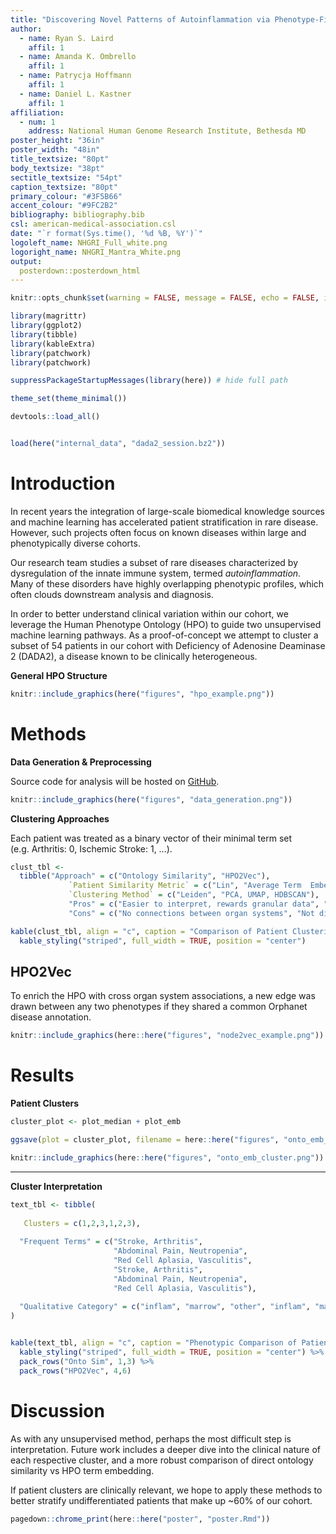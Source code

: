 ```yaml
---
title: "Discovering Novel Patterns of Autoinflammation via Phenotype-First Unsupervised Machine Learning"
author:
  - name: Ryan S. Laird
    affil: 1
  - name: Amanda K. Ombrello
    affil: 1
  - name: Patrycja Hoffmann
    affil: 1
  - name: Daniel L. Kastner
    affil: 1
affiliation: 
  - num: 1
    address: National Human Genome Research Institute, Bethesda MD
poster_height: "36in"
poster_width: "48in"
title_textsize: "80pt"
body_textsize: "38pt"
sectitle_textsize: "54pt"
caption_textsize: "80pt"
primary_colour: "#3F5B66"
accent_colour: "#9FC2B2"
bibliography: bibliography.bib
csl: american-medical-association.csl
date: "`r format(Sys.time(), '%d %B, %Y')`"
logoleft_name: NHGRI_Full_white.png
logoright_name: NHGRI_Mantra_White.png
output:
  posterdown::posterdown_html
---
```




```r
knitr::opts_chunk$set(warning = FALSE, message = FALSE, echo = FALSE, include = FALSE, out.width = "100%")
```


```r
library(magrittr)
library(ggplot2)
library(tibble)
library(kableExtra)
library(patchwork)
library(patchwork)

suppressPackageStartupMessages(library(here)) # hide full path

theme_set(theme_minimal())

devtools::load_all()


load(here("internal_data", "dada2_session.bz2"))
```

# Introduction
 
In recent years the integration of large-scale biomedical knowledge sources and machine learning has accelerated patient stratification in rare disease. However, such projects often focus on known diseases within large and phenotypically diverse cohorts.

Our research team studies a subset of rare diseases characterized by dysregulation of the innate immune system, termed *autoinflammation*. Many of these disorders have highly overlapping phenotypic profiles, which often clouds downstream analysis and diagnosis.

In order to better understand clinical variation within our cohort, we leverage the Human Phenotype Ontology (HPO) to guide two unsupervised machine learning pathways. As a proof-of-concept we attempt to cluster a subset of 54 patients in our cohort with Deficiency of Adenosine Deaminase 2 (DADA2), a disease known to be clinically heterogeneous. 


**General HPO Structure**

```r
knitr::include_graphics(here("figures", "hpo_example.png"))
```



# Methods

**Data Generation & Preprocessing**

Source code for analysis will be hosted on [GitHub](https://github.com/Ryan-Laird/PhenoClustR).

```r
knitr::include_graphics(here("figures", "data_generation.png"))
```


**Clustering Approaches**

Each patient was treated as a binary vector of their minimal term set (e.g. Arthritis: 0, Ischemic Stroke: 1, ...).

```r
clust_tbl <- 
  tibble("Approach" = c("Ontology Similarity", "HPO2Vec"),
             `Patient Similarity Metric` = c("Lin", "Average Term  Embedding"),
             `Clustering Method` = c("Leiden", "PCA, UMAP, HDBSCAN"),
             "Pros" = c("Easier to interpret, rewards granular data", "Closer to expert opinion"),
             "Cons" = c("No connections between organ systems", "Not directly interpretable"))
```


```r
kable(clust_tbl, align = "c", caption = "Comparison of Patient Clustering Approaches") %>% 
  kable_styling("striped", full_width = TRUE, position = "center")
```

## HPO2Vec

To enrich the HPO with cross organ system associations, a new edge was drawn between any two phenotypes if they shared a common Orphanet disease annotation. 

```r
knitr::include_graphics(here::here("figures", "node2vec_example.png"))
```



# Results

**Patient Clusters**
```r
cluster_plot <- plot_median + plot_emb

ggsave(plot = cluster_plot, filename = here::here("figures", "onto_emb_cluster.png"))
```


```r
knitr::include_graphics(here::here("figures", "onto_emb_cluster.png"))
```


-----------------------------------------------------

**Cluster Interpretation**

```r

text_tbl <- tibble(
 
   Clusters = c(1,2,3,1,2,3),
  
  "Frequent Terms" = c("Stroke, Arthritis", 
                       "Abdominal Pain, Neutropenia",
                       "Red Cell Aplasia, Vasculitis",
                       "Stroke, Arthritis", 
                       "Abdominal Pain, Neutropenia",
                       "Red Cell Aplasia, Vasculitis"),
  
  "Qualitative Category" = c("inflam", "marrow", "other", "inflam", "marrow", "other")
)



```

```r
kable(text_tbl, align = "c", caption = "Phenotypic Comparison of Patient Clusters") %>% 
  kable_styling("striped", full_width = TRUE, position = "center") %>% 
  pack_rows("Onto Sim", 1,3) %>% 
  pack_rows("HPO2Vec", 4,6)
```


# Discussion

As with any unsupervised method, perhaps the most difficult step is interpretation. Future work includes a deeper dive into the clinical nature of each respective cluster, and a more robust comparison of direct ontology similarity vs HPO term embedding. 

If patient clusters are clinically relevant, we hope to apply these methods to better stratify undifferentiated patients that make up ~60% of our cohort. 


```r
pagedown::chrome_print(here::here("poster", "poster.Rmd"))
```

